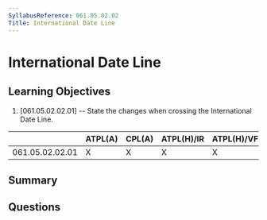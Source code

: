 ```yaml
---
SyllabusReference: 061.05.02.02
Title: International Date Line
---
```


# International Date Line

## Learning Objectives

1. [061.05.02.02.01] -- State the changes when crossing the International Date
   Line.

|                 | ATPL(A) | CPL(A) | ATPL(H)/IR | ATPL(H)/VFR | CPL(H) | IR  | CBIR(A) |
| --------------- | ------- | ------ | ---------- | ----------- | ------ | --- | ------- |
| 061.05.02.02.01 | X       | X      | X          | X           | X      |     |         |

## Summary

## Questions
